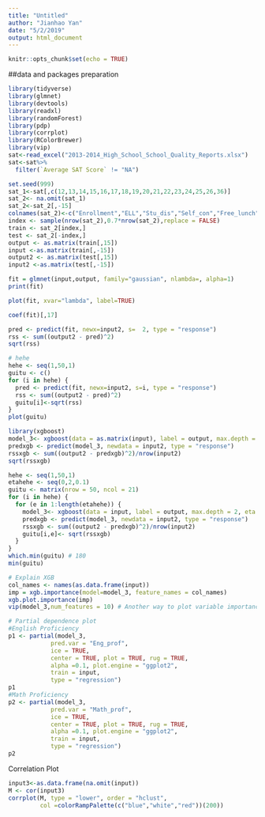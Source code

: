 ```yaml
---
title: "Untitled"
author: "Jianhao Yan"
date: "5/2/2019"
output: html_document
---
```


```r
knitr::opts_chunk$set(echo = TRUE)
```

##data and packages preparation
```r
library(tidyverse)
library(glmnet)
library(devtools)
library(readxl)
library(randomForest)
library(pdp)
library(corrplot)
library(RColorBrewer)
library(vip)
sat<-read_excel("2013-2014_High_School_School_Quality_Reports.xlsx")
sat<-sat%>%
  filter(`Average SAT Score` != "NA")
```



```r
set.seed(999)
sat_1<-sat[,c(12,13,14,15,16,17,18,19,20,21,22,23,24,25,26,36)]
sat_2<- na.omit(sat_1)
sat_2<-sat_2[,-15]
colnames(sat_2)<-c("Enrollment","ELL","Stu_dis","Self_con","Free_lunch","Blc_His","Overage","Eng_prof","Math_prof","Perc_asian","Perc_blc","Perc_his","Perc_wht","Perc_other","sat")
index <- sample(nrow(sat_2),0.7*nrow(sat_2),replace = FALSE)
train <- sat_2[index,]
test <- sat_2[-index,]
output <- as.matrix(train[,15])
input <-as.matrix(train[,-15])
output2 <- as.matrix(test[,15])
input2 <-as.matrix(test[,-15])
```

```r
fit = glmnet(input,output, family="gaussian", nlambda=, alpha=1)
print(fit)
```

```r
plot(fit, xvar="lambda", label=TRUE)

coef(fit)[,17]

pred <- predict(fit, newx=input2, s=  2, type = "response")
rss <- sum((output2 - pred)^2)
sqrt(rss)

# hehe
hehe <- seq(1,50,1)
guitu <- c()
for (i in hehe) {
  pred <- predict(fit, newx=input2, s=i, type = "response")
  rss <- sum((output2 - pred)^2)
  guitu[i]<-sqrt(rss)
}
plot(guitu)
```

```r
library(xgboost)
model_3<- xgboost(data = as.matrix(input), label = output, max.depth = 2, eta = 0.4, nthread =2 , nrounds = 50)
predxgb <- predict(model_3, newdata = input2, type = "response")
rssxgb <- sum((output2 - predxgb)^2)/nrow(input2)
sqrt(rssxgb)

hehe <- seq(1,50,1)
etahehe <- seq(0,2,0.1)
guitu <- matrix(nrow = 50, ncol = 21)
for (i in hehe) {
  for (e in 1:length(etahehe)) {
    model_3<- xgboost(data = input, label = output, max.depth = 2, eta = etahehe[e], nthread =2 , nrounds = i)
    predxgb <- predict(model_3, newdata = input2, type = "response")
    rssxgb <- sum((output2 - predxgb)^2)/nrow(input2)
    guitu[i,e]<- sqrt(rssxgb)
  }
}
which.min(guitu) # 180
min(guitu)

# Explain XGB
col_names <- names(as.data.frame(input))
imp = xgb.importance(model=model_3, feature_names = col_names)
xgb.plot.importance(imp)
vip(model_3,num_features = 10) # Another way to plot variable importance

# Partial dependence plot
#English Proficiency
p1 <- partial(model_3,
            pred.var = "Eng_prof", 
            ice = TRUE,
            center = TRUE, plot = TRUE, rug = TRUE, 
            alpha =0.1, plot.engine = "ggplot2", 
            train = input,
            type = "regression")
p1
#Math Proficiency
p2 <- partial(model_3,
            pred.var = "Math_prof", 
            ice = TRUE,
            center = TRUE, plot = TRUE, rug = TRUE, 
            alpha =0.1, plot.engine = "ggplot2", 
            train = input,
            type = "regression")
p2

```

Correlation Plot
```r
input3<-as.data.frame(na.omit(input))
M <- cor(input3)
corrplot(M, type = "lower", order = "hclust",
         col =colorRampPalette(c("blue","white","red"))(200))

```
